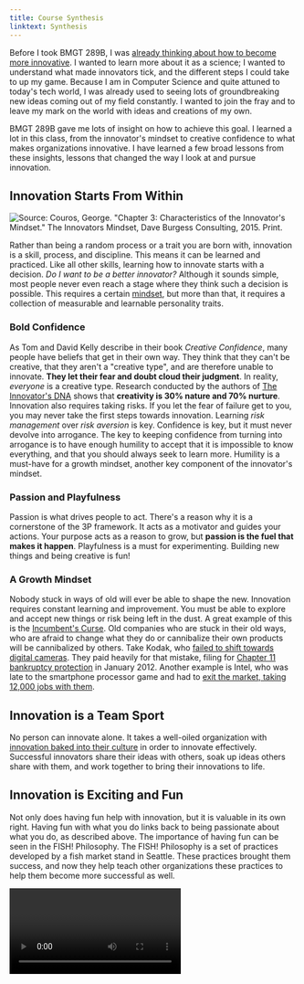 ```yaml
---
title: Course Synthesis
linktext: Synthesis
---
```



Before I took BMGT 289B, I was [already thinking about how to become more innovative](#pages/intro).
I wanted to learn more about it as a science; I wanted to understand what made
innovators tick, and the different steps I could take to up my game. Because I
am in Computer Science and quite attuned to today's tech world, I was already
used to seeing lots of groundbreaking new ideas coming out of my field constantly.
I wanted to join the fray and to leave my mark on the world with ideas and creations
of my own. 

BMGT 289B gave me lots of insight on how to achieve this goal. I learned a lot
in this class, from the innovator's mindset to creative confidence to what makes
organizations innovative. I have learned a few broad lessons from these insights,
lessons that changed the way I look at and pursue innovation.

## Innovation Starts From Within

![Source: Couros, George. "Chapter 3: Characteristics of the Innovator's Mindset." The Innovators Mindset, Dave Burgess Consulting, 2015. Print.](../assets/innovators-mindset.png)

Rather than being a random process or a trait you are born with, innovation is a
skill, process, and discipline. This means it can be learned and practiced.
Like all other skills, learning how to innovate
starts with a decision. *Do I want to be a better innovator?* Although it sounds
simple, most people never even reach a stage where they think such a decision
is possible. This requires a certain [mindset](#posts/2-what-does-it-take-to-innovate),
but more than that, it requires a collection of measurable and learnable personality
traits. 

### Bold Confidence

As Tom and David Kelly describe in their book *Creative
Confidence*, many people have beliefs that get in their own way. They think that
they can't be creative, that they aren't a "creative type", and are therefore
unable to innovate. **They let their fear and doubt cloud their judgment**.
In reality, *everyone* is a creative type. Research conducted
by the authors of [The Innovator's DNA](https://www.amazon.com/Innovators-DNA-Mastering-Skills-Disruptive/dp/1422134814)
shows that **creativity is 30% nature and 70% nurture**. Innovation also requires
taking risks. If you let the fear of failure get to you, you may never take the
first steps towards innovation. Learning *risk management* over *risk aversion*
is key. Confidence is key, but it must never devolve into arrogance. The key to
keeping confidence from turning into arrogance is to have enough humility to accept that
it is impossible to know everything, and that you should always seek to learn more.
Humility is a must-have for a growth mindset, another key component of the
innovator's mindset.

### Passion and Playfulness
Passion is what drives people to act. There's a reason why it is a cornerstone
of the 3P framework. It acts as a motivator and guides your actions. Your purpose
acts as a reason to grow, but **passion is the fuel that makes it happen**. Playfulness
is a must for experimenting. Building new things and being creative is fun!

### A Growth Mindset
Nobody stuck in ways of old will ever be able to shape the new. Innovation
requires constant learning and improvement. You must be able to explore
and accept new things or risk being left in the dust. A great example
of this is the [Incumbent's Curse](http://facultyresearch.london.edu/docs/incumbent's_curse.pdf).
Old companies who are stuck in their old ways, who are afraid to change
what they do or cannibalize their own products will be cannibalized by others.
Take Kodak, who [failed to shift towards digital cameras](https://www.forbes.com/sites/chunkamui/2012/01/18/how-kodak-failed/#424718c66f27).
They paid heavily for that mistake, filing for
[Chapter 11 bankruptcy protection](https://www.forbes.com/sites/ericsavitz/2012/01/19/kodak-files-chapter-11/#31c8a0a341b2)
in January 2012. Another example is Intel, who was late to the smartphone
processor game and had to
[exit the market, taking 12,000 jobs with them](https://www.theverge.com/2016/5/3/11576216/intel-atom-smartphone-quit).

## Innovation is a Team Sport

No person can innovate alone. It takes a well-oiled organization with
[innovation baked into their culture](#posts/4-what-makes-organizations-innovative)
in order to innovate effectively. Successful innovators share their ideas
with others, soak up ideas others share with them, and work together to bring
their innovations to life. 


## Innovation is Exciting and Fun

Not only does having fun help with innovation, but it is valuable in its own
right. Having fun with what you do links back to being passionate about what
you do, as described above. The importance of having fun can be seen in the FISH!
Philosophy. The FISH! Philosophy is a set of practices developed by a fish market
stand in Seattle. These practices brought them success, and now they help teach other
organizations these practices to help them become more successful as well.

<Video url="https://www.youtube.com/watch?v=_AAQT6ifGys" />

## Conclusion

Being innovative or not is a set of choices we make every day. While small,
these decisions build up and have a great impact on your life. Not only
do they make you a more effective innovator, but they are the foundation of a
better life.
